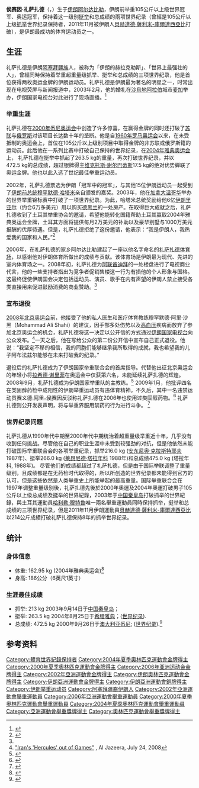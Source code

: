 {{MedalTableTop|Hossein Rezazadeh by Mardetanha 3963.JPG|280px}}
{{MedalCountry|{{IRI}}}}
{{MedalSport|男子[[举重|举重]]}}
{{MedalCompetition|[[夏季奥林匹克运动会举重比赛|奥林匹克举重]]}}
{{MedalGold|[[2000年奧林匹克運動會|2000年悉尼]]|[[2000年夏季奥林匹克运动会举重比赛|+105 kg]]}} 
{{MedalGold|[[2004年奧林匹克運動會|2004年雅典]]|[[2004年夏季奥林匹克运动会举重比赛|+105 kg]]}} 
{{MedalCompetition|[[世界举重锦标赛|世界锦标赛]]}}
{{MedalBronze|[[1999年世界举重锦标赛|1999年雅典]]|+105 kg}}
{{MedalGold|[[2002年世界举重锦标赛|2002年华沙]]|+105 kg}}
{{MedalGold|[[2003年世界举重锦标赛|2003年温哥华]]|+105 kg}}
{{MedalGold|[[2005年世界举重锦标赛|2005年多哈]]|+105 kg}}
{{MedalGold|[[2006年世界举重锦标赛|2006圣地亚哥]]|+105 kg}}
{{MedalCompetition|[[亚洲运动会举重比赛|亚洲运动会]]}}
{{MedalBronze|[[1998年亚洲运动会|1998年曼谷]]|+105 kg}}
{{MedalGold|[[2002年亚洲运动会|2002年釜山]]|+105 kg}}
{{MedalGold|[[2006年亚洲运动会|2006年多哈]]|+105 kg}}  
{{MedalCompetition|[[亚洲举重锦标赛|亚洲锦标赛]]}}
{{MedalGold|1999 武汉|+105 kg}}
{{MedalGold|2003 秦皇岛|+105 kg}}
{{MedalGold|2005 迪拜|+105 kg}}
{{MedalBottom}}

'''侯赛因·礼萨扎德'''（{{lang-fa|'''حسین رضازاده'''|}}，{{bd|1978年|5月12日|catIdx=Rezazadeh}}）生于[[伊朗|伊朗]][[阿尔达比勒|阿尔达比勒]]，伊朗前举重105公斤以上级世界冠军、奥运冠军，保持着这一级别[[挺举|挺举]]和总成绩的兩项世界纪录（曾經是105公斤以上级[[抓举|抓举]]世界纪录保持者，2011年11月被伊朗人[[貝赫達德·薩利米-庫爾達西亞比|貝赫達德·薩利米-庫爾達西亞比]]打破），是伊朗最成功的体育运动员之一。

== 生涯 ==
礼萨扎德是伊朗[[阿塞拜疆族|阿塞拜疆族]]人，被称为「伊朗的赫拉克勒斯」、「世界上最强壮的人」，曾經同時保持着举重超重量级抓举、挺举和总成绩的三项世界纪录，他是首位获得两枚奥运金牌的伊朗运动员。礼萨扎德是伊朗最为著名的明星之一，时常出现在电视荧屏与新闻报道中，2003年2月，他的婚礼在[[沙烏地阿拉伯|沙烏地阿拉伯]]城市[[麦加|麦加]]举办，伊朗国家电视台对此进行了现场直播。<ref name="wp080726">{{cite news|url= http://www.washingtonpost.com/wp-dyn/content/article/2008/07/25/AR2008072503002.html|title= Iran's Stars, Erased From the Billboards|publisher= ''[[华盛顿邮报|华盛顿邮报]]''|date= 2008-07-26|accessdate= 2008-12-12|author= Erdbrink, Thomas|archive-date= 2018-07-16|archive-url= https://web.archive.org/web/20180716224137/http://www.washingtonpost.com/wp-dyn/content/article/2008/07/25/AR2008072503002.html|dead-url= no}}</ref>

===举重生涯===
礼萨扎德在[[2000年夏季奥林匹克运动会|2000年悉尼奥运会]]中创造了许多惊喜，在赢得金牌的同时还打破了[[苏联|苏联]]与[[俄罗斯|俄罗斯]]对该项目长达数十年的垄断。他是自[[1960年夏季奥林匹克运动会|1960年罗马奥运会]]以来，在未受抵制的奥运会上，首位在105公斤以上级别项目中取得金牌的非苏联或俄罗斯籍的运动员。此后他在一系列比赛中打破自己保持的世界纪录，在[[2004年夏季奥林匹克运动会|2004年雅典奥运会]]上， 礼萨扎德在挺举中抓起了263.5 kg的重量，再次打破世界纪录，并以472.5 kg的总成绩，超过银牌得主[[维克托斯·谢尔巴蒂斯|维克托斯·谢尔巴蒂斯]]17.5 kg的绝对优势蝉联了奥运金牌。他也以此入选了世纪最佳举重运动员。 

2002年，礼萨扎德票选为伊朗「冠军中的冠军」，与其他15位伊朗运动员一起受到了[[伊朗总统|伊朗前总统]][[穆罕默德·哈塔米|穆罕默德·哈塔米]]亲自颁发的嘉奖。2003年，他在[[加拿大|加拿大]][[温哥华|温哥华]]举办的世界举重锦标赛中打破了一项世界纪录。为此，哈塔米总统奖励给他6亿[[伊朗里亚尔|伊朗里亚尔]]（约合6万多美元）用以购买[[德黑兰|德黑兰]]的一处房产。在取得巨大成就之后，礼萨扎德收到了土耳其举重协会的邀请，希望他能转化国籍帮助土耳其赢取2004年雅典奥运会金牌，土耳其方面将提供每月2万美元的补助以及豪华别墅与1000万美元报酬的优厚待遇。但是，礼萨扎德拒绝了这份邀请，他表示：“我是伊朗人，我热爱我的国家和人民。”<ref>{{cite web |url=http://www.rediff.com/sports/2004/aug/24oly-lift1.htm |title=World's strongest man ready for more |accessdate=2007-12-01 |year=2007 |publisher=Rediff.com |archive-date=2020-09-26 |archive-url=https://web.archive.org/web/20200926001733/https://www.rediff.com/sports/2004/aug/24oly-lift1.htm |dead-url=no }}</ref>	 

2006年，在礼萨扎德的家乡阿尔达比勒建起了一座以他名字命名的[[礼萨扎德体育场|礼萨扎德体育场]]，以感谢他对伊朗体育所做出的成绩与贡献。该体育场是伊朗最为现代、先进的室内体育场之一。2008年初，礼萨扎德为[[阿联酋|阿联酋]][[迪拜|迪拜]]的一处楼盘进行了电视商业代言，他的一些支持者指出为竞争者促销售楼这一行为有损他的个人形象与国格。这最终促使伊朗国会决定包括运动员、演员、歌手在内有声望的伊朗人禁止接受各类直接用来促进鼓励消费的商业赞助。<ref name="wp080726" />

===宣布退役===
[[2008年夏季奥林匹克运动会|2008年北京奥运会]]前，他接受了他的私人医生和医疗体育教练穆罕默德·阿里·沙黑（Mohammad Ali Shahi）的建议，因手部多处伤势以及[[高血压|高血压]]疾病而放弃了参加北京奥运会的机会，礼萨扎德将这一决定以公开信的方式通过[[伊朗伊斯兰共和国广播电视台|伊朗国家电视台]]向公众发布。<ref>[http://english.aljazeera.net/sport/2008/07/2008724145844470332.html "Iran's 'Hercules' out of Games"] {{Wayback|url=http://english.aljazeera.net/sport/2008/07/2008724145844470332.html |date=20120317063233 }}, Al Jazeera, July 24, 2008</ref>一天之后，他在写给公众的第二份公开信中宣布自己正式退役。他说：“我坚定不移的相信，我的同胞们能够继承我所取得的成就，我也希望我的儿子阿布法兹尔能够在未来打破我的纪录。”

退役后的礼萨扎德成为了伊朗国家举重联合会的首席指导。代替他出征北京奥运会的年轻小将[[拉希德·谢里菲|拉希德·谢里菲]]在奥运会中仅获第六名，未能延续礼萨扎德的辉煌。2008年9月，礼萨扎德成为伊朗国家举重队的主教练。<ref>{{cite news|url= http://www.tehrantimes.com/Index_view.asp?code=177293|title= Rezazadeh named weightlifting manager|date= 2008-09-07|accessdate= 2008-12-15|publisher= 德黑兰时报|archive-date= 2016-08-12|archive-url= https://web.archive.org/web/20160812031853/http://www.tehrantimes.com/Index_view.asp?code=177293|dead-url= no}}</ref> 2009年1月，他批评四名在类固醇药检中成阳性的伊朗举重运动员有违体育精神。不久后，其中一名违禁运动员[[赛义德·阿里-侯赛因|赛义德·阿里-侯赛因]]反驳称礼萨扎德在2006年也使用过类固醇药物。<ref>{{cite news |url=http://isna.ir/ISNA/NewsView.aspx?ID=News-1480378&Lang=P |title="سارانداليف" به جاي رضازاده تست داد |date=2010-01-26 |accessdate=2010-01-27 |publisher=''[[Iranian_Students_News_Agency|ISNA]]'' |deadurl=yes |archiveurl=https://web.archive.org/web/20100129034710/http://www.isna.ir/ISNA/NewsView.aspx?ID=News-1480378&Lang=P |archivedate=2010-01-29 }}</ref> 礼萨扎德则公开发表声明，将与举重界服用禁药的行为进行斗争。 <ref>{{Cite web |url=http://www.tehrantimes.com/index_View.asp?code=210410 |title=存档副本 |accessdate=2011-02-03 |archive-date=2016-08-12 |archive-url=https://web.archive.org/web/20160812064728/http://www.tehrantimes.com/index_View.asp?code=210410 |dead-url=no }}</ref>

===世界纪录问题===
礼萨扎德从1990年代中期至2000年代中期统治着超重量级举重近十年，几乎没有收到任何挑战。尽管他在自己的职业生涯中未受到较强劲的对抗，但是他依然未能打破国际举重联合会的各项举重纪录，抓举216.0 kg ([[安东尼奥·克拉斯特耶夫|安东尼奥·克拉斯特耶夫]] 1987年)、挺举266.0 kg ([[莱昂尼德·塔拉年科|莱昂尼德·塔拉年科]] 1988年)和总成绩475.0 kg (塔拉年科, 1988年)。 尽管他们的成绩都超过了礼萨扎德，但是由于国际举联调整了重量级别，且成绩都是在无药检时代取得的，所以所创造的世界纪录都未能得到官方的认可，但是这些依然是人类举重史上所能举起的最高重量。国际举重联合会在1997年调整重量级别後，礼萨扎德先後於2000年奧運及2004年奧運打破男子105公斤以上级总成绩及挺举的世界紀錄，2003年于[[中华人民共和国|中国]][[秦皇岛|秦皇岛]]打破抓举的世界紀錄，與土耳其運動員[[哈利勒·穆特魯|哈利勒·穆特魯]]唯一兩名舉重運動員同時保持抓举，挺举和总成绩的三项世界纪录，但是2011年11月伊朗運動員[[貝赫達德·薩利米-庫爾達西亞比|貝赫達德·薩利米-庫爾達西亞比]]以214公斤成績打破礼萨扎德保持8年的抓举世界纪录。

== 统计 ==
=== 身体信息 ===
*体重: 162.95 kg (2004年雅典奥运会)<ref>{{cite web|url=http://www.iat.uni-leipzig.de/datenbanken/dbgwh/daten.php?spid=517BD6D004B9479CB56405ECFE639166|title=Rezazadeh Hossein (IRI)|publisher=www.iat.uni-leipzig.de|accessdate=2009-05-22|archive-date=2011-05-27|archive-url=https://web.archive.org/web/20110527145643/http://www.iat.uni-leipzig.de/datenbanken/dbgwh/daten.php?spid=517BD6D004B9479CB56405ECFE639166|dead-url=no}}</ref>
*身高: 186公分（6英尺1英寸）

=== 生涯最佳成绩 ===
*抓举: 213 kg 2003年9月14日于[[中华人民共和国|中国]][[秦皇岛|秦皇岛]]；
*挺举: 263.5 kg 2004年8月25日于[[希腊|希腊]][[雅典|雅典]]；([[舉重紀錄列表|世界纪录]]).
*总成绩: 472.5 kg 2000年9月26日于[[澳大利亚|澳大利亚]][[悉尼|悉尼]]; ([[舉重紀錄列表|世界纪录]]).<ref>{{cite web |url=http://www.iwf.net/results/record_cur.php |title=World records: current |publisher=International Weightlifting Federation |accessdate=2009-06-26 |deadurl=yes |archiveurl=https://web.archive.org/web/20090424110454/http://www.iwf.net/results/record_cur.php |archivedate=2009-04-24 }}</ref>

== 参考资料 ==
{{Reflist}}

{{start box}}
{{s-ach|aw}}
{{succession box|
 before=新设立|
 title={{tsl|en|Iran Sportsperson of the year|伊朗年度最佳运动员}}|
 years=2000|
 after=[[哈桑·拉戈兹|哈桑·拉戈兹]]
}}
{{succession box|
 before=[[哈桑·拉戈兹|哈桑·拉戈兹]]|
 title=伊朗年度最佳运动员|
 years=2002–2003|
 after=[[哈迪·萨伊|哈迪·萨伊]]
}}
{{succession box|
 before=[[哈迪·萨伊|哈迪·萨伊]]|
 title=伊朗年度最佳运动员|
 years=2005|
 after=[[穆拉德·穆罕默德|穆拉德·穆罕默德]]<br />[[伊赫桑·哈达迪|伊赫桑·哈达迪]]
}}
{{end box}}

{{DEFAULTSORT:Rezazadeh, Hossein}}
[[Category:體育世界紀錄保持者|Category:體育世界紀錄保持者]]
[[Category:2004年夏季奧林匹克運動會金牌得主|Category:2004年夏季奧林匹克運動會金牌得主]]
[[Category:2000年夏季奧林匹克運動會金牌得主|Category:2000年夏季奧林匹克運動會金牌得主]]
[[Category:2006年亚洲运动会金牌得主|Category:2006年亚洲运动会金牌得主]]
[[Category:2002年亞洲運動會金牌得主|Category:2002年亞洲運動會金牌得主]]
[[Category:伊朗奧林匹克運動會金牌得主|Category:伊朗奧林匹克運動會金牌得主]]
[[Category:伊朗亞洲運動會金牌得主|Category:伊朗亞洲運動會金牌得主]]
[[Category:伊朗亞洲運動會銅牌得主|Category:伊朗亞洲運動會銅牌得主]]
[[Category:伊朗举重运动员|Category:伊朗举重运动员]]
[[Category:阿塞拜疆裔伊朗人|Category:阿塞拜疆裔伊朗人]]
[[Category:2002年亞洲運動會舉重運動員|Category:2002年亞洲運動會舉重運動員]]
[[Category:2006年亞洲運動會舉重運動員|Category:2006年亞洲運動會舉重運動員]]
[[Category:2000年夏季奧林匹克運動會舉重運動員|Category:2000年夏季奧林匹克運動會舉重運動員]]
[[Category:2004年夏季奧林匹克運動會舉重運動員|Category:2004年夏季奧林匹克運動會舉重運動員]]
[[Category:亞洲運動會舉重獎牌得主|Category:亞洲運動會舉重獎牌得主]]
[[Category:奧林匹克運動會舉重獎牌得主|Category:奧林匹克運動會舉重獎牌得主]]
